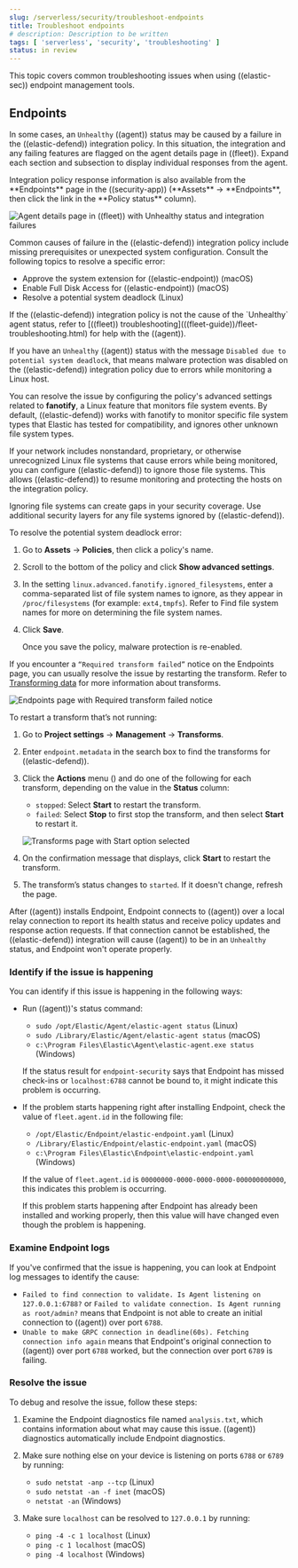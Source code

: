 ```yaml
---
slug: /serverless/security/troubleshoot-endpoints
title: Troubleshoot endpoints
# description: Description to be written
tags: [ 'serverless', 'security', 'troubleshooting' ]
status: in review
---
```


<DocBadge template="technical preview" />
<div id="ts-management"></div>

This topic covers common troubleshooting issues when using ((elastic-sec)) <DocLink slug="/serverless/security/manage-endpoint-protection">endpoint management tools</DocLink>.

<div id="ts-endpoints"></div>

## Endpoints

<DocAccordion id="ts-unhealthy-agent" buttonContent="Unhealthy ((agent)) status">

In some cases, an `Unhealthy` ((agent)) status may be caused by a failure in the ((elastic-defend)) integration policy. In this situation, the integration and any failing features are flagged on the agent details page in ((fleet)). Expand each section and subsection to display individual responses from the agent.

<DocCallOut title="Tip">
Integration policy response information is also available from the **Endpoints** page in the ((security-app)) (**Assets** → **Endpoints**, then click the link in the **Policy status** column).
</DocCallOut>

![Agent details page in ((fleet)) with Unhealthy status and integration failures](../images/ts-management/-troubleshooting-unhealthy-agent-fleet.png)

Common causes of failure in the ((elastic-defend)) integration policy include missing prerequisites or unexpected system configuration. Consult the following topics to resolve a specific error:

- <DocLink slug="/serverless/security/install-endpoint-manually" section="approve-the-system-extension-for-((elastic-endpoint))">Approve the system extension for ((elastic-endpoint))</DocLink> (macOS)
- <DocLink slug="/serverless/security/install-endpoint-manually" section="enable-full-disk-access-for-((elastic-endpoint))">Enable Full Disk Access for ((elastic-endpoint))</DocLink> (macOS)
- <DocLink slug="/serverless/security/troubleshoot-endpoints" section="linux-deadlock">Resolve a potential system deadlock</DocLink> (Linux)

<DocCallOut title="Tip">
If the ((elastic-defend)) integration policy is not the cause of the `Unhealthy` agent status, refer to [((fleet)) troubleshooting](((fleet-guide))/fleet-troubleshooting.html) for help with the ((agent)).
</DocCallOut>

</DocAccordion>

<DocAccordion id="linux-deadlock" buttonContent="Disabled to avoid potential system deadlock (Linux)">

If you have an `Unhealthy` ((agent)) status with the message `Disabled due to potential system deadlock`, that means malware protection was disabled on the ((elastic-defend)) integration policy due to errors while monitoring a Linux host.

You can resolve the issue by configuring the policy's <DocLink slug="/serverless/security/linux-file-monitoring">advanced settings</DocLink> related to **fanotify**, a Linux feature that monitors file system events. By default, ((elastic-defend)) works with fanotify to monitor specific file system types that Elastic has tested for compatibility, and ignores other unknown file system types.

If your network includes nonstandard, proprietary, or otherwise unrecognized Linux file systems that cause errors while being monitored, you can configure ((elastic-defend)) to ignore those file systems. This allows ((elastic-defend)) to resume monitoring and protecting the hosts on the integration policy.

<DocCallOut title="Caution" color="warning">
Ignoring file systems can create gaps in your security coverage. Use additional security layers for any file systems ignored by ((elastic-defend)).
</DocCallOut>

To resolve the potential system deadlock error:

1. Go to **Assets** → **Policies**, then click a policy's name.

1. Scroll to the bottom of the policy and click **Show advanced settings**.

1. In the setting `linux.advanced.fanotify.ignored_filesystems`, enter a comma-separated list of file system names to ignore, as they appear in `/proc/filesystems` (for example: `ext4,tmpfs`). Refer to <DocLink slug="/serverless/security/linux-file-monitoring" section="find-file-system-names">Find file system names</DocLink> for more on determining the file system names.

1. Click **Save**. 

    Once you save the policy, malware protection is re-enabled.

</DocAccordion>

<DocAccordion id="ts-transform-failed" buttonContent="Required transform failed">

If you encounter a `“Required transform failed”` notice on the Endpoints page, you can usually resolve the issue by restarting the transform. Refer to [Transforming data](((ref))/transforms.html) for more information about transforms.

![Endpoints page with Required transform failed notice](../images/ts-management/-troubleshooting-endpoints-transform-failed.png)

To restart a transform that’s not running:

1. Go to **Project settings** → **Management** → **Transforms**.
1. Enter `endpoint.metadata` in the search box to find the transforms for ((elastic-defend)).
1. Click the **Actions** menu (<DocIcon type="boxesHorizontal" title="Actions menu icon" />) and do one of the following for each transform, depending on the value in the **Status** column:

    * `stopped`: Select **Start** to restart the transform. 
    * `failed`: Select **Stop** to first stop the transform, and then select **Start** to restart it.

    ![Transforms page with Start option selected](../images/ts-management/-troubleshooting-transforms-start.png)

1. On the confirmation message that displays, click **Start** to restart the transform.
1. The transform’s status changes to `started`. If it doesn't change, refresh the page.

</DocAccordion>

<DocAccordion id="ts-agent-connection" buttonContent="((agent)) and Endpoint connection issues">

After ((agent)) installs Endpoint, Endpoint connects to ((agent)) over a local relay connection to report its health status and receive policy updates and response action requests. If that connection cannot be established, the ((elastic-defend)) integration will cause ((agent)) to be in an `Unhealthy` status, and Endpoint won't operate properly.

### Identify if the issue is happening

You can identify if this issue is happening in the following ways:

* Run ((agent))'s status command:

  * `sudo /opt/Elastic/Agent/elastic-agent status` (Linux)
  * `sudo /Library/Elastic/Agent/elastic-agent status` (macOS)
  * `c:\Program Files\Elastic\Agent\elastic-agent.exe status` (Windows)

  If the status result for `endpoint-security` says that Endpoint has missed check-ins or `localhost:6788` cannot be bound to, it might indicate this problem is occurring.

* If the problem starts happening right after installing Endpoint, check the value of `fleet.agent.id` in the following file:

  * `/opt/Elastic/Endpoint/elastic-endpoint.yaml` (Linux)
  * `/Library/Elastic/Endpoint/elastic-endpoint.yaml` (macOS)
  * `c:\Program Files\Elastic\Endpoint\elastic-endpoint.yaml` (Windows)

  If the value of `fleet.agent.id` is `00000000-0000-0000-0000-000000000000`, this indicates this problem is occurring.

  <DocCallOut title="Note">
  If this problem starts happening after Endpoint has already been installed and working properly, then this value will have changed even though the problem is happening.
  </DocCallOut>

### Examine Endpoint logs

If you've confirmed that the issue is happening, you can look at Endpoint log messages to identify the cause:

* `Failed to find connection to validate. Is Agent listening on 127.0.0.1:6788?` or `Failed to validate connection. Is Agent running as root/admin?` means that Endpoint is not able to create an initial connection to ((agent)) over port `6788`.
* `Unable to make GRPC connection in deadline(60s). Fetching connection info again` means that Endpoint's original connection to ((agent)) over port `6788` worked, but the connection over port `6789` is failing.

### Resolve the issue

To debug and resolve the issue, follow these steps:

1. Examine the Endpoint diagnostics file named `analysis.txt`, which contains information about what may cause this issue. ((agent)) diagnostics automatically include Endpoint diagnostics. 

1. Make sure nothing else on your device is listening on ports `6788` or `6789` by running:

    * `sudo netstat -anp --tcp` (Linux)
    * `sudo netstat -an -f inet` (macOS)
    * `netstat -an` (Windows)

1. Make sure `localhost` can be resolved to `127.0.0.1` by running:

    * `ping -4 -c 1 localhost` (Linux)
    * `ping -c 1 localhost` (macOS)
    * `ping -4 localhost` (Windows)

</DocAccordion>
